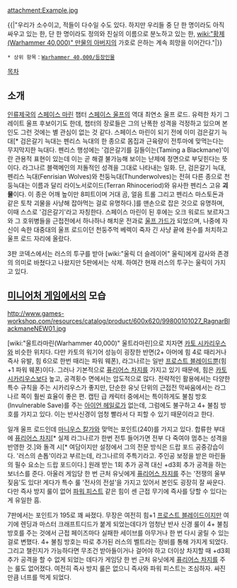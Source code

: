{{{+1 '''Ragnar Blackmane, the Young King, Gifted One, the Allslayer'''}}}
{{{+1 젊은 왕, 축복받은 자, 만물의 살해자, 검은갈기 라그나르}}}

attachment:Example.jpg

{{|"우리가 소수이고, 적들이 다수일 수도 있다. 하지만 우리들 중 단 한 명이라도 아직 싸우고 있는 한, 단 한 명이라도 정의와 진실의 이름으로 분노하고 있는 한, [[wiki:"황제(Warhammer 40,000)" 만물의 아버지]]의 가호로 은하는 계속 희망을 이어간다."|}}

 * 상위 항목：[[Warhammer 40,000/등장인물]]

[[목차]]

== 소개 ==
[[인류제국]]의 [[스페이스 마린]] 챕터 [[스페이스 울프]]의 역대 최연소 울프 로드. 유력한 차기 그레이트 울프 후보이기도 한데, 챕터의 장로들은 그의 난폭한 성격을 걱정하고 있으며 본인도 그런 것에는 별 관심이 없는 것 같다. 스페이스 마린이 되기 전에 이미 검은갈기 늑대[* 검은갈기 늑대는 펜리스 늑대의 한 종으로 몸집과 근육량이 전투마에 맞먹는다는 무지막지한 늑대다. 펜리스 행성에는 '검은갈기를 길들이는(Taming a Blackmane)'이란 관용적 표현이 있는데 이는 곧 해결 불가능해 보이는 난제에 정면으로 부딪힌다는 뜻이다. 라그나르 블랙메인의 저돌적인 성격을 그대로 나타내는 일화. 단, 검은갈기 늑대, 펜리스 늑대(Fenrisian Wolves)와 천둥늑대(Thunderwolves)는 전혀 다른 종으로 천둥늑대는 이름과 달리 라이노서로이드(Terran Rhinoceriod)와 유사한 펜리스 고유 '''괴물'''이다. 이 종은 어깨 높이만 8피트이며 거대 곰, 얼음 트롤 그리고 펜리스 마스토돈과 같은 토착 괴물을 사냥해 잡아먹는 걸로 유명하다.]를 맨손으로 잡은 것으로 유명하며, 이때 스스로 '검은갈기'라고 자칭한다. 스페이스 마린이 된 후에는 오크 워로드 보르자그와 그 호위병들을 근접전에서 하나하나 해치운 전과로 [[울프 가드]]가 되었으며, 나중에 자신이 속한 대중대의 울프 로드이던 천둥주먹 베렉이 죽자 긴 사냥 끝에 원수를 처치하고 울프 로드 자리에 올랐다.

3판 코덱스에서는 러스의 투구를 받아 [wiki:"울릭 더 슬레이어" 울릭]에게 감사와 존경의 의미로 바쳤다고 나왔지만 5판에서는 삭제. 하여간 현재 러스의 투구는 울릭이 가지고 있다.

== [[미니어처 게임]]에서의 모습 ==
http://www.games-workshop.com/resources/catalog/product/600x620/99800101027_RagnarBlackmaneNEW01.jpg

[wiki:"울트라마린(Warhammer 40,000)" 울트라마린]으로 치자면 [[카토 시카리우스]]와 비슷한 위치다. 다만 카토의 워기어 성능이 굉장한 반면(2+ 아머에 힘 4로 때리거나 즉사 유발, 힘 6으로 한번 때리는 파워 웨폰), 라그나르는 일반 [[프로스트 블레이드]]뿐(힘+1 파워 웨폰)이다. 그러나 기본적으로 [[퓨리어스 차지]]를 가지고 있기 때문에, 힘은 [[카토 시카리우스]]보다 높고, 공격횟수 면에서는 압도적으로 많다. 전략적인 활용에서는 다양한 특수 규칙을 주는 시카리우스가 좋지만, 단순한 유닛 단위의 근접전 막싸움에서는 라그나르 쪽이 훨씬 효율이 좋은 편. 캡틴 급 캐릭터 중에서는 특이하게도 불침 방호(Invulnerable Save)를 주는 [[아이언 헤일로]]가 없는데, 그럼에도 불구하고 4+ 불침 방호를 가지고 있다. 이는 반사신경이 엄청 빨라서 다 피할 수 있기 때문이라고 한다.

일개 울프 로드인데 [[마니우스 칼가]]와 맞먹는 포인트(240)를 가지고 있다. 합류한 부대에 [[퓨리어스 차지]][* 실제 라그나르가 한번 전투 들어가면 전부 다 죽여야 멈추는 성격을 반영한 것.]와 돌격 시[* 여담이지만 설정에서 그의 전문 방식은 드랍 포드 공중강습이다. '러스의 손톱'이라고 부르는데, 라그나르의 주특기라고. 주인공 보정을 받은 마린들의 필수 요소는 드랍 포드이다.] 원래 받는 1회 추가 공격 대신 +d3회 추가 공격을 하는 보너스를 준다. 아울러 게임당 한 번 근처 유닛에게 [[퓨리어스 차지]]를 주는 '전쟁의 울부짖음'도 있다! 게다가 특수 룰 '전사의 전설'을 가지고 있어서 본인도 굉장히 잘 싸운다. 다만 즉사 방지 룰이 없어 [[파워 피스트]] 같은 힘이 센 근접 무기에 즉사를 당할 수 있다는 게 유일한 흠.

7판에서는 포인트가 195로 꽤 싸졌다. 무장은 여전히 힘+1 [[프로스트 블레이드]]이지만 여기에 렌딩과 마스터 크래프트디드가 붙게 되었는데다가 엄청난 반사 신경 룰이 4+ 불침 방호를 주는 것에서 근접 페이즈마다 실패한 세이브를 아무거나 한 번 다시 굴릴 수 있는 걸로 변했다. 4+ 불침 방호는 따로 추가된 러스의 벨트라는 장비를 통해 가지게 되었다. 그리고 챌린지가 가능하다면 무조건 받아들이거나 걸어야 하고 더이상 차지할 때 +d3회 추가 공격을 할 수 없게 되었는 데다가 게임당 한 번 근처 유닛에게 [[퓨리어스 차지]]를 주는 룰도 없어졌다. 여전히 즉사 방지 룰은 없으니 즉사와 파워 피스트는 조심하자. 싸진 만큼 너프를 먹게 되었다. 
